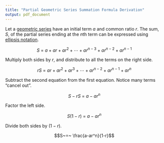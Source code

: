 ```yaml
---
title: "Partial Geometric Series Summation Formula Derivation"
output: pdf_document
---
```


Let a [geometric series](https://en.wikipedia.org/wiki/Geometric_series) have an initial term $a$ and common ratio $r$. The sum, $S$, of the partial series ending at the $n$th term can be expressed using [ellipsis notation](https://en.wikipedia.org/wiki/Ellipsis#In_mathematical_notation).

$$S ~=~ a+ar+ar^2+ \cdots + ar^{n-3} + ar^{n-2}+ar^{n-1}$$

Multiply both sides by $r$, and distribute to all the terms on the right side.

$$rS ~=~ ar+ar^2+ar^3+ \cdots + ar^{n-2} + ar^{n-1}+ar^{n}$$

Subtract the second equation from the first equation. Notice many terms "cancel out".

$$S-rS ~=~ a-ar^n$$

Factor the left side.

$$S(1-r) ~=~ a-ar^n$$

Divide both sides by $(1-r)$.

$$S~=~ \frac{a-ar^n}{1-r}$$





